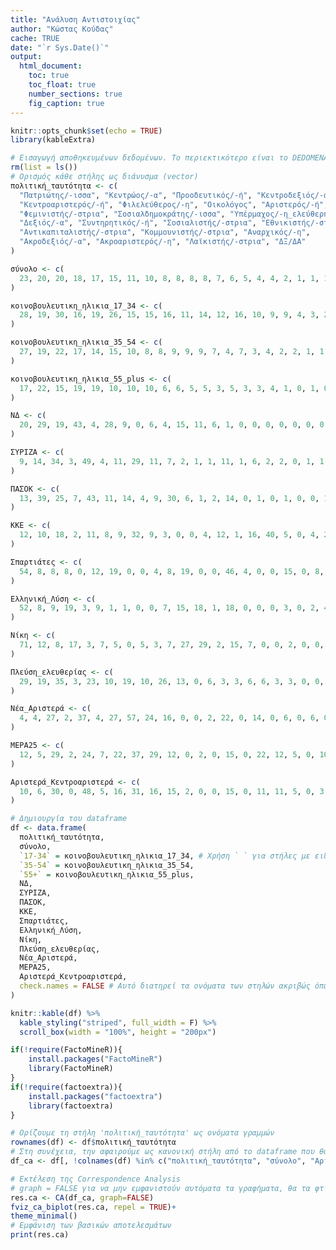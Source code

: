 ```yaml
---
title: "Ανάλυση Αντιστοιχίας"
author: "Κώστας Κούδας"
cache: TRUE
date: "`r Sys.Date()`"
output:
  html_document:
    toc: true
    toc_float: true
    number_sections: true
    fig_caption: true
---
```


```r
knitr::opts_chunk$set(echo = TRUE)
library(kableExtra)
```





```r
# Εισαγωγή αποθηκευμένων δεδομένων. Το περιεκτικότερο είναι το DEDOMENAvouli_2015_2021.rds
rm(list = ls())
# Ορισμός κάθε στήλης ως διάνυσμα (vector)
πολιτική_ταυτότητα <- c(
  "Πατριώτης/-ισσα", "Κεντρώος/-α", "Προοδευτικός/-ή", "Κεντροδεξιός/-α",
  "Κεντροαριστερός/-ή", "Φιλελεύθερος/-η", "Οικολόγος", "Αριστερός/-ή",
  "Φεμινιστής/-στρια", "Σοσιαλδημοκράτης/-ισσα", "Υπέρμαχος/-η_ελεύθερης_αγοράς",
  "Δεξιός/-α", "Συντηρητικός/-ή", "Σοσιαλιστής/-στρια", "Εθνικιστής/-στρια",
  "Αντικαπιταλιστής/-στρια", "Κομμουνιστής/-στρια", "Αναρχικός/-η",
  "Ακροδεξιός/-α", "Ακροαριστερός/-η", "Λαϊκιστής/-στρια", "ΔΞ/ΔΑ"
)

σύνολο <- c(
  23, 20, 20, 18, 17, 15, 11, 10, 8, 8, 8, 8, 7, 6, 5, 4, 4, 2, 1, 1, 1, 6
)

κοινοβουλευτικη_ηλικια_17_34 <- c(
  28, 19, 30, 16, 19, 26, 15, 15, 16, 11, 14, 12, 16, 10, 9, 9, 4, 3, 2, 2, 2, 5
)

κοινοβουλευτικη_ηλικια_35_54 <- c(
  27, 19, 22, 17, 14, 15, 10, 8, 8, 9, 9, 9, 7, 4, 7, 3, 4, 2, 2, 1, 1, 8
)

κοινοβουλευτικη_ηλικια_55_plus <- c(
  17, 22, 15, 19, 19, 10, 10, 10, 6, 6, 5, 5, 3, 5, 3, 3, 4, 1, 0, 1, 0, 4
)

ΝΔ <- c(
  20, 29, 19, 43, 4, 28, 9, 0, 6, 4, 15, 11, 6, 1, 0, 0, 0, 0, 0, 0, 0, 3
)

ΣΥΡΙΖΑ <- c(
  9, 14, 34, 3, 49, 4, 11, 29, 11, 7, 2, 1, 1, 11, 1, 6, 2, 2, 0, 1, 1, 3
)

ΠΑΣΟΚ <- c(
  13, 39, 25, 7, 43, 11, 14, 4, 9, 30, 6, 1, 2, 14, 0, 1, 0, 1, 0, 0, 1, 2
)

ΚΚΕ <- c(
  12, 10, 18, 2, 11, 8, 9, 32, 9, 3, 0, 0, 4, 12, 1, 16, 40, 5, 0, 4, 2, 5
)

Σπαρτιάτες <- c(
  54, 8, 8, 8, 0, 12, 19, 0, 0, 4, 8, 19, 0, 0, 46, 4, 0, 0, 15, 0, 8, 0
)

Ελληνική_Λύση <- c(
  52, 8, 9, 19, 3, 9, 1, 1, 0, 0, 7, 15, 18, 1, 18, 0, 0, 0, 3, 0, 2, 4
)

Νίκη <- c(
  71, 12, 8, 17, 3, 7, 5, 0, 5, 3, 7, 27, 29, 2, 15, 7, 0, 0, 2, 0, 0, 3
)

Πλεύση_ελευθερίας <- c(
  29, 19, 35, 3, 23, 10, 19, 10, 26, 13, 0, 6, 3, 3, 6, 6, 3, 3, 0, 0, 0, 16
)

Νέα_Αριστερά <- c(
  4, 4, 27, 2, 37, 4, 27, 57, 24, 16, 0, 0, 2, 22, 0, 14, 0, 6, 0, 6, 0, 2
)

ΜΕΡΑ25 <- c(
  12, 5, 29, 2, 24, 7, 22, 37, 29, 12, 0, 2, 0, 15, 0, 22, 12, 5, 0, 10, 0, 7
)

Αριστερά_Κεντροαριστερά <- c(
  10, 6, 30, 0, 48, 5, 16, 31, 16, 15, 2, 0, 0, 15, 0, 11, 11, 5, 0, 3, 1, 1
)

# Δημιουργία του dataframe
df <- data.frame(
  πολιτική_ταυτότητα,
  σύνολο,
  `17-34` = κοινοβουλευτικη_ηλικια_17_34, # Χρήση ` ` για στήλες με ειδικούς χαρακτήρες
  `35-54` = κοινοβουλευτικη_ηλικια_35_54,
  `55+` = κοινοβουλευτικη_ηλικια_55_plus,
  ΝΔ,
  ΣΥΡΙΖΑ,
  ΠΑΣΟΚ,
  ΚΚΕ,
  Σπαρτιάτες,
  Ελληνική_Λύση,
  Νίκη,
  Πλεύση_ελευθερίας,
  Νέα_Αριστερά,
  ΜΕΡΑ25,
  Αριστερά_Κεντροαριστερά,
  check.names = FALSE # Αυτό διατηρεί τα ονόματα των στηλών ακριβώς όπως τα δώσαμε, συμπεριλαμβανομένων των ειδικών χαρακτήρων
)


```



```r
knitr::kable(df) %>%
  kable_styling("striped", full_width = F) %>%
  scroll_box(width = "100%", height = "200px")
```

```r
if(!require(FactoMineR)){
    install.packages("FactoMineR")
    library(FactoMineR)
}
if(!require(factoextra)){
    install.packages("factoextra")
    library(factoextra)
}
```

```r
# Ορίζουμε τη στήλη 'πολιτική_ταυτότητα' ως ονόματα γραμμών
rownames(df) <- df$πολιτική_ταυτότητα
# Στη συνέχεια, την αφαιρούμε ως κανονική στήλη από το dataframe που θα δοθεί στην CA
df_ca <- df[, !colnames(df) %in% c("πολιτική_ταυτότητα", "σύνολο", "Αριστερά_Κεντροαριστερά", "17-34", "35-54", "55+")]

# Εκτέλεση της Correspondence Analysis
# graph = FALSE για να μην εμφανιστούν αυτόματα τα γραφήματα, θα τα φτιάξουμε με το factoextra
res.ca <- CA(df_ca, graph=FALSE)
fviz_ca_biplot(res.ca, repel = TRUE)+
theme_minimal()
# Εμφάνιση των βασικών αποτελεσμάτων
print(res.ca)
```
